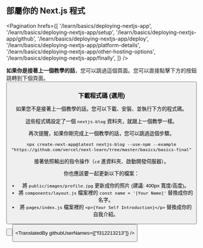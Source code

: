 
## 部屬你的 Next.js 程式

<Pagination
    hrefs={[
      '/learn/basics/deploying-nextjs-app',
      '/learn/basics/deploying-nextjs-app/setup',
      '/learn/basics/deploying-nextjs-app/github',
      '/learn/basics/deploying-nextjs-app/deploy',
      '/learn/basics/deploying-nextjs-app/platform-details',
      '/learn/basics/deploying-nextjs-app/other-hosting-options',
      '/learn/basics/deploying-nextjs-app/finally',
    ]}
/>

**如果你是接著上一個教學的話**，您可以跳過這個頁面。您可以直接點擊下方的按鈕跳轉到下個頁面。
<Button
    content="下一個 →"
    url="/learn/basics/deploying-nextjs-app/github"
    basicStyle="text-white bg-[#0070f3]"
    hoverStyle="hover:opacity-90"
/>

### 下載程式碼 (選用)

如果您不是接著上一個教學的話，您可以下載、安裝、並執行下方的程式碼。

這些程式碼設定了一個 `nextjs-blog` 資料夾，就跟上一個教學一樣。

再次提醒，如果你剛完成上一個教學的話，您可以跳過這個步驟。

```shell
npx create-next-app@latest nextjs-blog --use-npm --example "https://github.com/vercel/next-learn/tree/master/basics/basics-final"
```

接著依照輸出的指令操作（`cd` 進資料夾、啟動開發伺服器）。

你也應該要一起更新以下的檔案：

+ 將 `public/images/profile.jpg` 更新成你的照片 (建議: 400px 寬度/高度)。
+ 將 `components/layout.js` 檔案裡的 `const name = '[Your Name]'` 替換成你的名字。
+ 將 `pages/index.js` 檔案裡的 `<p>[Your Self Introduction]</p>` 替換成你的自我介紹。

<Button
    content="返回 ←"
    url="/learn/basics/deploying-nextjs-app"
    basicStyle="text-white bg-[#0070f3]"
    hoverStyle="hover:opacity-90"
/>

<Button
    content="下一個 →"
    url="/learn/basics/deploying-nextjs-app/github"
    basicStyle="text-white bg-[#0070f3]"
    hoverStyle="hover:opacity-90"
/>

<TranslatedBy githubUserNames={["f312213213"]} />